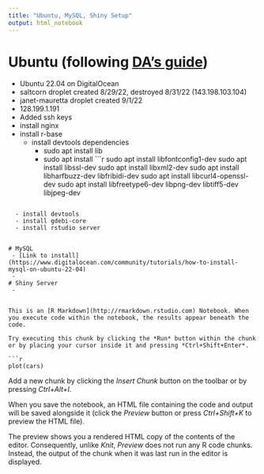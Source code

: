 ```yaml
---
title: "Ubuntu, MySQL, Shiny Setup"
output: html_notebook
---
```


# Ubuntu (following [DA's guide](https://deanattali.com/2015/05/09/setup-rstudio-shiny-server-digital-ocean/))
 - Ubuntu 22.04 on DigitalOcean
 - saltcorn droplet created 8/29/22, destroyed 8/31/22 (143.198.103.104)
 - janet-mauretta droplet created 9/1/22
  - 128.199.1.191
  - Added ssh keys
  - install nginx
  - install r-base
    - install devtools dependencies
      - sudo apt install lib
      - sudo apt install
```r
sudo apt install libfontconfig1-dev
sudo apt install libssl-dev
sudo apt install libxml2-dev
sudo apt install libharfbuzz-dev libfribidi-dev
sudo apt install libcurl4-openssl-dev
sudo apt install libfreetype6-dev libpng-dev libtiff5-dev libjpeg-dev

```
      
  - install devtools
  - install gdebi-core
  - install rstudio server
  
 
# MySQL
 - [Link to install] (https://www.digitalocean.com/community/tutorials/how-to-install-mysql-on-ubuntu-22-04)
 -
# Shiny Server
 - 


This is an [R Markdown](http://rmarkdown.rstudio.com) Notebook. When you execute code within the notebook, the results appear beneath the code. 

Try executing this chunk by clicking the *Run* button within the chunk or by placing your cursor inside it and pressing *Ctrl+Shift+Enter*. 

```r
plot(cars)
```

Add a new chunk by clicking the *Insert Chunk* button on the toolbar or by pressing *Ctrl+Alt+I*.

When you save the notebook, an HTML file containing the code and output will be saved alongside it (click the *Preview* button or press *Ctrl+Shift+K* to preview the HTML file).

The preview shows you a rendered HTML copy of the contents of the editor. Consequently, unlike *Knit*, *Preview* does not run any R code chunks. Instead, the output of the chunk when it was last run in the editor is displayed.

